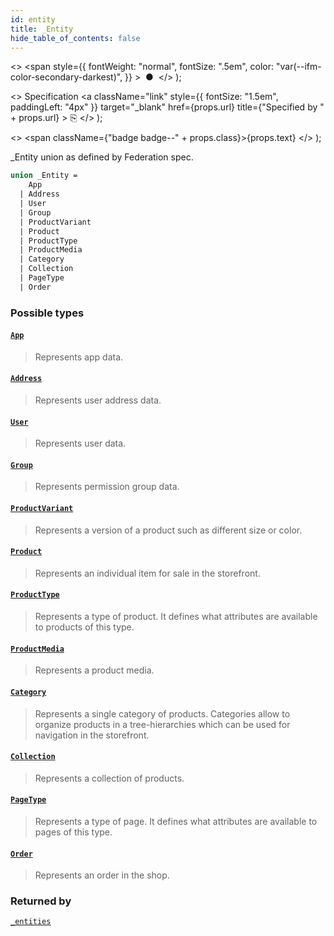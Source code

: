 ```yaml
---
id: entity
title: _Entity
hide_table_of_contents: false
---
```


  <>
    <span
      style={{
        fontWeight: "normal",
        fontSize: ".5em",
        color: "var(--ifm-color-secondary-darkest)",
      }}
    >
      &nbsp;●&nbsp;
    </span>
  </>
);

  <>
    Specification
    <a
      className="link"
      style={{ fontSize: "1.5em", paddingLeft: "4px" }}
      target="\_blank"
      href={props.url}
      title={"Specified by " + props.url}
    >
      ⎘
    </a>
  </>
);

  <>
    <span className={"badge badge--" + props.class}>{props.text}</span>
  </>
);

\_Entity union as defined by Federation spec.

```graphql
union _Entity =
    App
  | Address
  | User
  | Group
  | ProductVariant
  | Product
  | ProductType
  | ProductMedia
  | Category
  | Collection
  | PageType
  | Order
```

### Possible types

#### [`App`](../../api-reference/apps/objects/app) <Badge class="secondary" text="object"/> <Badge class="secondary" text="apps"/>

> Represents app data.

#### [`Address`](../../api-reference/users/objects/address) <Badge class="secondary" text="object"/> <Badge class="secondary" text="users"/>

> Represents user address data.

#### [`User`](../../api-reference/users/objects/user) <Badge class="secondary" text="object"/> <Badge class="secondary" text="users"/>

> Represents user data.

#### [`Group`](../../api-reference/users/objects/group) <Badge class="secondary" text="object"/> <Badge class="secondary" text="users"/>

> Represents permission group data.

#### [`ProductVariant`](../../api-reference/products/objects/product-variant) <Badge class="secondary" text="object"/> <Badge class="secondary" text="products"/>

> Represents a version of a product such as different size or color.

#### [`Product`](../../api-reference/products/objects/product) <Badge class="secondary" text="object"/> <Badge class="secondary" text="products"/>

> Represents an individual item for sale in the storefront.

#### [`ProductType`](../../api-reference/products/objects/product-type) <Badge class="secondary" text="object"/> <Badge class="secondary" text="products"/>

> Represents a type of product. It defines what attributes are available to products of this type.

#### [`ProductMedia`](../../api-reference/products/objects/product-media) <Badge class="secondary" text="object"/> <Badge class="secondary" text="products"/>

> Represents a product media.

#### [`Category`](../../api-reference/products/objects/category) <Badge class="secondary" text="object"/> <Badge class="secondary" text="products"/>

> Represents a single category of products. Categories allow to organize products in a tree-hierarchies which can be used for navigation in the storefront.

#### [`Collection`](../../api-reference/products/objects/collection) <Badge class="secondary" text="object"/> <Badge class="secondary" text="products"/>

> Represents a collection of products.

#### [`PageType`](../../api-reference/pages/objects/page-type) <Badge class="secondary" text="object"/> <Badge class="secondary" text="pages"/>

> Represents a type of page. It defines what attributes are available to pages of this type.

#### [`Order`](../../api-reference/orders/objects/order) <Badge class="secondary" text="object"/> <Badge class="secondary" text="orders"/>

> Represents an order in the shop.

### Returned by

[`_entities`](../../api-reference/miscellaneous/queries/entities) <Badge class="secondary" text="query"/>
